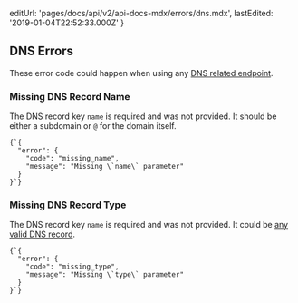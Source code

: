 
  editUrl: 'pages/docs/api/v2/api-docs-mdx/errors/dns.mdx',
  lastEdited: '2019-01-04T22:52:33.000Z'
}

## DNS Errors

These error code could happen when using any [DNS related endpoint](#endpoints/dns).

### Missing DNS Record Name

The DNS record key `name` is required and was not provided. It should be either a subdomain or `@` for the domain itself.

<Example>
  <Code lang="json">{`{
  "error": {
    "code": "missing_name",
    "message": "Missing \`name\` parameter"
  }
}`}</Code>
</Example>

### Missing DNS Record Type

The DNS record key `name` is required and was not provided. It could be [any valid DNS record](https://en.wikipedia.org/wiki/List_of_DNS_record_types).

<Example>
  <Code lang="json">{`{
  "error": {
    "code": "missing_type",
    "message": "Missing \`type\` parameter"
  }
}`}</Code>
</Example>
